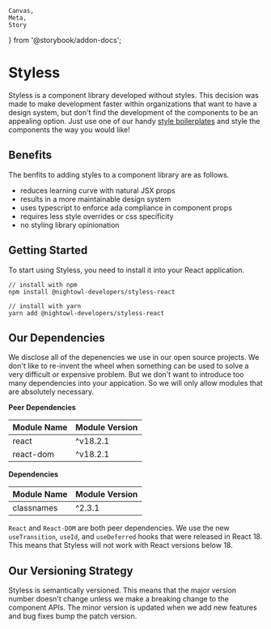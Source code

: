     Canvas,
    Meta,
    Story
} from '@storybook/addon-docs';

<Meta
    title='Getting Started/1 Introduction'
/>

# Styless

Styless is a component library developed without styles. This decision was made to make development faster within organizations 
that want to have a design system, but don't find the development of the components to be an appealing option. Just use one of 
our handy [style boilerplates](https://jblevins1991.github.io/styless-react/?path=/story/getting-started-styling-components--page) and style the components the way you would like!

## Benefits

The benfits to adding styles to a component library are as follows.

- reduces learning curve with natural JSX props
- results in a more maintainable design system
- uses typescript to enforce ada compliance in component props
- requires less style overrides or css specificity
- no styling library opinionation

## Getting Started

To start using Styless, you need to install it into your React application.

```shell
// install with npm
npm install @nightowl-developers/styless-react

// install with yarn
yarn add @nightowl-developers/styless-react
```

## Our Dependencies

We disclose all of the depenencies we use in our open source projects. We don't like to re-invent the wheel when something 
can be used to solve a very difficult or expensive problem. But we don't want to introduce too many dependencies into your 
appication. So we will only allow modules that are absolutely necessary.

**Peer Dependencies**

| Module Name                  | Module Version        |
|------------------------------|-----------------------|
| react                        | ^v18.2.1              |
| react-dom                    | ^v18.2.1              |

**Dependencies**

| Module Name                  | Module Version        |
|------------------------------|-----------------------|
| classnames                   | ^2.3.1                |

`React` and `React-DOM` are both peer dependencies. We use the new `useTransition`, `useId`, and `useDeferred` hooks that were 
released in React 18. This means that Styless will not work with React versions below 18.

## Our Versioning Strategy

Styless is semantically versioned. This means that the major version number doesn't change unless we make a breaking change to 
the component APIs. The minor version is updated when we add new features and bug fixes bump the patch version.
